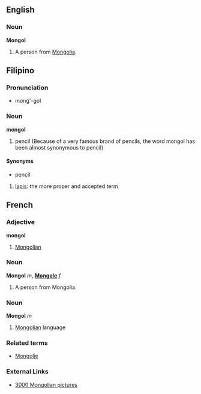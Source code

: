 ==English==
===Noun===
'''Mongol'''

#A person from [[Mongolia]]. <!-- Is this the usual form, rather than "Mongolian"? -->
<!-- Is the Down's syndrome sense a noun or an adjective, and is it capitalised? -->

==Filipino==
===Pronunciation===
*mong'-gol

===Noun===
'''mongol'''
# pencil (Because of a very famous brand of pencils, the word mongol has been almost synonymous to pencil)

====Synonyms====
* pencil
# [[lapis]]: the more proper and accepted term

==French==
===Adjective===
'''mongol'''

# [[Mongolian]]

===Noun===
'''Mongol''' ''m'', '''[[Mongole]]''' ''f''

# A person from Mongolia.

===Noun===
'''Mongol''' ''m''

# [[Mongolian]] language

===Related terms===
*[[Mongolie]]

===External Links===
*[http://www.ub-mongolia.mn 3000 Mongolian pictures]